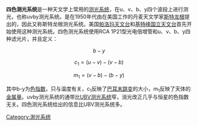 '''四色测光系统'''是一种天文学上常用的[[测光系统|测光系统]]，在u、v、b、y四个波段上进行测光，也称uvby测光系统。是在1950年代由在美国工作的丹麦天文学家[[本特·斯特龙根|斯特龙根]]提出的，因此又称斯特龙根测光系统。美国[[帕洛玛天文台|帕洛玛天文台]]和[[基特峰国立天文台|基特峰国立天文台]]首先开始使用这种测光系统。四色测光系统使用RCA 1P21型光电倍增管和u、v、b、y四种滤光片，并且定义：

:<math>b-y</math>
:<math>c_1=(u-v)-(v-b)</math>
:<math>m_1=(v-b)-(b-y)</math>

其中b-y为[[色指数|色指数]]，只与温度有关，c<sub>1</sub>反映了[[巴耳末跳变|巴耳末跳变]]的大小，m<sub>1</sub>反映了天体的[[金属量|金属量]]。uvby测光系统的通带比[[UBV测光系统|UBV测光系统]]窄，消光改正几乎与恒星的色指数无关。四色测光系统给出的信息比UBV测光系统多。

[[Category:測光系统|Category:測光系统]]